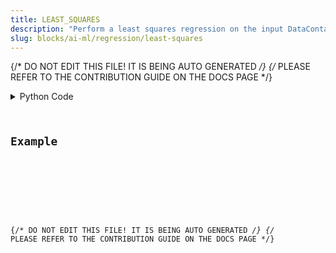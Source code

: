 ```yaml
---
title: LEAST_SQUARES
description: "Perform a least squares regression on the input DataContainer (input can be a Matrix or OrderedPair)."
slug: blocks/ai-ml/regression/least-squares
---
```


{/* DO NOT EDIT THIS FILE! IT IS BEING AUTO GENERATED */}
{/* PLEASE REFER TO THE CONTRIBUTION GUIDE ON THE DOCS PAGE */}


<PythonDocsDisplay docstring={docstring} />
<details>
<summary>Python Code</summary>



<Code code={pythonCode} lang="py" wrap theme="dracula" />

[Find this Flojoy Block on GitHub](https://github.com/flojoy-ai/blocks/blob/main/blocks/AI_ML/REGRESSION/LEAST_SQUARES/LEAST_SQUARES.py)

</details>

## Example


<GetHelpWidget />


<AppDisplay app={app} blockName="LEAST_SQUARES" client:visible />


<Example />

{/* DO NOT EDIT THIS FILE! IT IS BEING AUTO GENERATED */}
{/* PLEASE REFER TO THE CONTRIBUTION GUIDE ON THE DOCS PAGE */}
